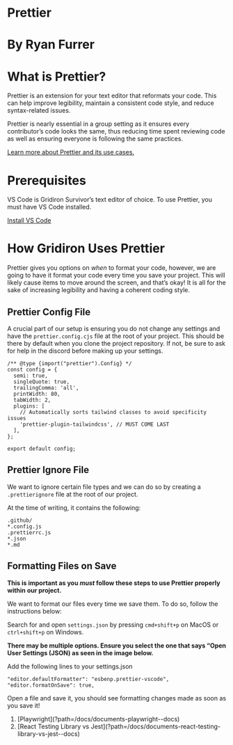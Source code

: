 
# Prettier

# By Ryan Furrer

# What is Prettier?

Prettier is an extension for your text editor that reformats your code. This can help improve legibility, maintain a consistent code style, and reduce syntax-related issues.

Prettier is nearly essential in a group setting as it ensures every contributor’s code looks the same, thus reducing time spent reviewing code as well as ensuring everyone is following the same practices.

[Learn more about Prettier and its use cases.](https://docs.google.com/presentation/d/1WMqDnXBXxwrQnfIKike30pgIrz2eYeocfGc0c3UKPHk/edit?usp=sharing)

# Prerequisites

VS Code is Gridiron Survivor’s text editor of choice. To use Prettier, you must have VS Code installed.

[Install VS Code](https://code.visualstudio.com/)

# How Gridiron Uses Prettier

Prettier gives you options on _when_ to format your code, however, we are going to have it format your code every time you save your project. This will likely cause items to move around the screen, and that’s okay! It is all for the sake of increasing legibility and having a coherent coding style.

## Prettier Config File

A crucial part of our setup is ensuring you do not change any settings and have the `prettier.config.cjs` file at the root of your project. This should be there by default when you clone the project repository. If not, be sure to ask for help in the discord before making up your settings.

```
/** @type {import("prettier").Config} */
const config = {
  semi: true,
  singleQuote: true,
  trailingComma: 'all',
  printWidth: 80,
  tabWidth: 2,
  plugins: [
    // Automatically sorts tailwind classes to avoid specificity issues
    'prettier-plugin-tailwindcss', // MUST COME LAST
  ],
};

export default config;
```

## Prettier Ignore File

We want to ignore certain file types and we can do so by creating a `.prettierignore` file at the root of our project.

At the time of writing, it contains the following:

```
.github/
*.config.js
.prettierrc.js
*.json
*.md
```

## Formatting Files on Save

**This is important as you _must_ follow these steps to use Prettier properly within our project.**

We want to format our files every time we save them. To do so, follow the instructions below:

Search for and open `settings.json` by pressing `cmd+shift+p` on MacOS or `ctrl+shift+p` on Windows.

**There may be multiple options. Ensure you select the one that says “Open User Settings (JSON) as seen in the image below.**

Add the following lines to your settings.json

```
"editor.defaultFormatter": "esbenp.prettier-vscode",
"editor.formatOnSave": true,
```

Open a file and save it, you should see formatting changes made as soon as you save it!

<ol className="doc_nav_links">
  <li>[Playwright](?path=/docs/documents-playwright--docs)</li>
  <li>
    [React Testing Library vs
    Jest](?path=/docs/documents-react-testing-library-vs-jest--docs)
  </li>
</ol>
